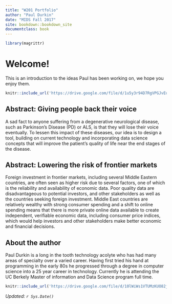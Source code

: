 ```yaml
---
title: "W201 Portfolio"
author: "Paul Durkin"
date: "MIDS Fall 2017"
site: bookdown::bookdown_site
documentclass: book
---
```


<!-- This won't be displayed but it will initialize your R session. Add any R libraries you need here. -->
```r
library(magrittr)
```


# Welcome! {-}
This is an introduction to the ideas Paul has been working on, we hope you enjoy them.

<p>
```r
knitr::include_url('https://drive.google.com/file/d/1u5y3r94D7RgVPGJvEuNjG22DAMsilDsP/preview')
```


## Abstract: Giving people back their voice 

A sad fact to anyone suffering from a degenerative neurological disease, such as Parkinson’s Disease (PD) or ALS, is that they will lose their voice eventually. To lessen this impact of these diseases, our idea is to design a tool, building on current technology and incorporating data science concepts that will improve the patient’s quality of life near the end stages of the disease. 


## Abstract: Lowering the risk of frontier markets

Foreign investment in frontier markets, including several Middle Eastern countries, are often seen as higher risk due to several factors, one of which is the reliability and availability of economic data. Poor quality data are disadvantageous to potential investors, and other stakeholders as well as the countries seeking foreign investment. Middle East countries are relatively wealthy with strong consumer spending and a shift to online spending means that there is more private online data available to create independent, verifiable economic data, including consumer price indices, which would help investors and other stakeholders make better economic and financial decisions.


## About the author {-}

Paul Durkin is a long in the tooth technology acolyte who has had many areas of specialty over a varied career.  Having first tried his hand at programming in the early 80s he progressed through a degree in computer science into a 25 year career in technology.  Currently he is attending the UC Berkely Master of information and Data Science program full time.
```r
knitr::include_url('https://drive.google.com/file/d/10lWiWs1VTUMzKUO82jt6yaRtwok9L53z/preview')
```

*Updated: `r Sys.Date()`*
